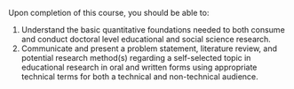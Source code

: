 Upon completion of this course, you should be able to:

1. Understand the basic quantitative foundations needed to both consume and conduct doctoral level educational and social science research.
2. Communicate and present a problem statement, literature review, and potential research method(s) regarding a self-selected topic in educational research in oral and written forms using appropriate technical terms for both a technical and non-technical audience.